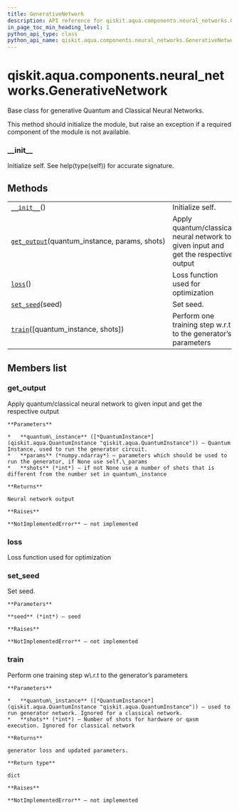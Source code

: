 ```yaml
---
title: GenerativeNetwork
description: API reference for qiskit.aqua.components.neural_networks.GenerativeNetwork
in_page_toc_min_heading_level: 1
python_api_type: class
python_api_name: qiskit.aqua.components.neural_networks.GenerativeNetwork
---
```


<span id="qiskit-aqua-components-neural-networks-generativenetwork" />

# qiskit.aqua.components.neural\_networks.GenerativeNetwork

<Class id="qiskit.aqua.components.neural_networks.GenerativeNetwork" isDedicatedPage={true} github="https://github.com/qiskit-community/qiskit-aqua/tree/stable/0.8/qiskit/aqua/components/neural_networks/generative_network.py" signature="GenerativeNetwork" modifiers="class">
  Base class for generative Quantum and Classical Neural Networks.

  This method should initialize the module, but raise an exception if a required component of the module is not available.

  ### \_\_init\_\_

  <Function id="qiskit.aqua.components.neural_networks.GenerativeNetwork.__init__" signature="__init__()" modifiers="abstract">
    Initialize self. See help(type(self)) for accurate signature.
  </Function>

  ## Methods

  |                                                                                                                                                                                              |                                                                                     |
  | -------------------------------------------------------------------------------------------------------------------------------------------------------------------------------------------- | ----------------------------------------------------------------------------------- |
  | [`__init__`](#qiskit.aqua.components.neural_networks.GenerativeNetwork.__init__ "qiskit.aqua.components.neural_networks.GenerativeNetwork.__init__")()                                       | Initialize self.                                                                    |
  | [`get_output`](#qiskit.aqua.components.neural_networks.GenerativeNetwork.get_output "qiskit.aqua.components.neural_networks.GenerativeNetwork.get_output")(quantum\_instance, params, shots) | Apply quantum/classical neural network to given input and get the respective output |
  | [`loss`](#qiskit.aqua.components.neural_networks.GenerativeNetwork.loss "qiskit.aqua.components.neural_networks.GenerativeNetwork.loss")()                                                   | Loss function used for optimization                                                 |
  | [`set_seed`](#qiskit.aqua.components.neural_networks.GenerativeNetwork.set_seed "qiskit.aqua.components.neural_networks.GenerativeNetwork.set_seed")(seed)                                   | Set seed.                                                                           |
  | [`train`](#qiskit.aqua.components.neural_networks.GenerativeNetwork.train "qiskit.aqua.components.neural_networks.GenerativeNetwork.train")(\[quantum\_instance, shots])                     | Perform one training step w\.r.t to the generator’s parameters                      |

  ## Members list

  ### get\_output

  <Function id="qiskit.aqua.components.neural_networks.GenerativeNetwork.get_output" signature="get_output(quantum_instance, params, shots)" modifiers="abstract">
    Apply quantum/classical neural network to given input and get the respective output

    **Parameters**

    *   **quantum\_instance** ([*QuantumInstance*](qiskit.aqua.QuantumInstance "qiskit.aqua.QuantumInstance")) – Quantum Instance, used to run the generator circuit.
    *   **params** (*numpy.ndarray*) – parameters which should be used to run the generator, if None use self.\_params
    *   **shots** (*int*) – if not None use a number of shots that is different from the number set in quantum\_instance

    **Returns**

    Neural network output

    **Raises**

    **NotImplementedError** – not implemented
  </Function>

  ### loss

  <Function id="qiskit.aqua.components.neural_networks.GenerativeNetwork.loss" signature="loss()" modifiers="abstract">
    Loss function used for optimization
  </Function>

  ### set\_seed

  <Function id="qiskit.aqua.components.neural_networks.GenerativeNetwork.set_seed" signature="set_seed(seed)" modifiers="abstract">
    Set seed.

    **Parameters**

    **seed** (*int*) – seed

    **Raises**

    **NotImplementedError** – not implemented
  </Function>

  ### train

  <Function id="qiskit.aqua.components.neural_networks.GenerativeNetwork.train" signature="train(quantum_instance=None, shots=None)" modifiers="abstract">
    Perform one training step w\.r.t to the generator’s parameters

    **Parameters**

    *   **quantum\_instance** ([*QuantumInstance*](qiskit.aqua.QuantumInstance "qiskit.aqua.QuantumInstance")) – used to run generator network. Ignored for a classical network.
    *   **shots** (*int*) – Number of shots for hardware or qasm execution. Ignored for classical network

    **Returns**

    generator loss and updated parameters.

    **Return type**

    dict

    **Raises**

    **NotImplementedError** – not implemented
  </Function>
</Class>

